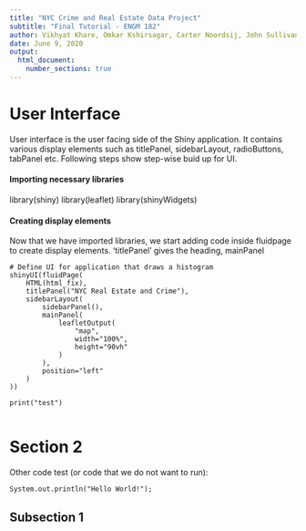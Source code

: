 ```yaml
---
title: "NYC Crime and Real Estate Data Project"
subtitle: "Final Tutorial - ENGM 182"
author: Vikhyat Khare, Omkar Kshirsagar, Carter Noordsij, John Sullivan
date: June 9, 2020
output:
  html_document:
    number_sections: true
---
```




# User Interface

User interface is the user facing side of the Shiny application. It contains various display elements such as titlePanel, sidebarLayout, radioButtons, tabPanel etc. Following steps show step-wise buid up for UI.

#### Importing necessary libraries


library(shiny)
library(leaflet)
library(shinyWidgets)

#### Creating display elements

Now that we have imported libraries, we start adding code inside fluidpage to create display elements. 'titlePanel' gives the heading, mainPanel

```
# Define UI for application that draws a histogram
shinyUI(fluidPage(
    HTML(html_fix),
    titlePanel("NYC Real Estate and Crime"),
    sidebarLayout(
        sidebarPanel(),
        mainPanel(
            leafletOutput(
                "map",
                width="100%",
                height="90vh"
            )
        ),
        position="left"
    )
))
```   





```
print("test")

```
```
```


# Section 2

Other code test (or code that we do not want to run):

```
System.out.println("Hello World!");
```

## Subsection 1